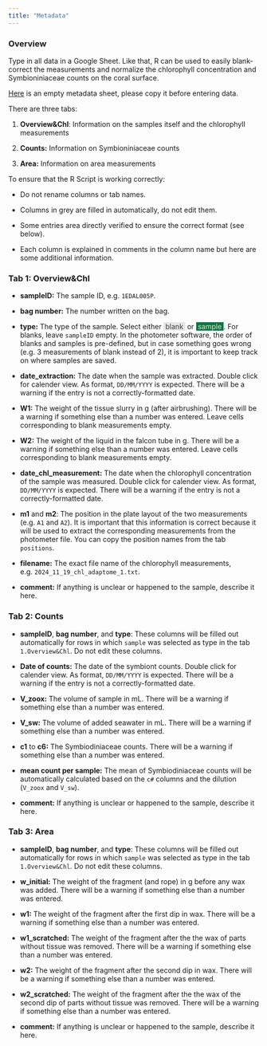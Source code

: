 ```yaml
---
title: "Metadata"
---
```


### Overview

Type in all data in a Google Sheet. Like that, R can be used to easily blank-correct the measurements and normalize the chlorophyll concentration and Symbioniniaceae counts on the coral surface.

[Here](https://docs.google.com/spreadsheets/d/1ORvxp1S-1TpO_f12Qnnd0LyK4phBG3kjY2a0tGh43uk/edit?usp=sharing){target="_blank"} is an empty metadata sheet, please copy it before entering data.

There are three tabs:

1.  **Overview&Chl**: Information on the samples itself and the chlorophyll measurements

2.  **Counts:** Information on Symbioniniaceae counts

3.  **Area:** Information on area measurements

To ensure that the R Script is working correctly:

-   Do not rename columns or tab names.

-   Columns in grey are filled in automatically, do not edit them.

-   Some entries area directly verified to ensure the correct format (see below).

-   Each column is explained in comments in the column name but here are some additional information.

### **Tab 1: Overview&Chl**

-   **sampleID:** The sample ID, e.g. `1EDAL005P`.

-   **bag number:** The number written on the bag.

-   **type:** The type of the sample. Select either [ blank ]{style="background-color: #E6E6E6; color: #3D3D3D"} or [ sample ]{style="background-color: #11734B; color: #D4EDBC"}. For blanks, leave `sampleID` empty. In the photometer software, the order of blanks and samples is pre-defined, but in case something goes wrong (e.g. 3 measurements of blank instead of 2), it is important to keep track on where samples are saved.

-   **date_extraction:** The date when the sample was extracted. Double click for calender view. As format, `DD/MM/YYYY` is expected. There will be a warning if the entry is not a correctly-formatted date.

-   **W1:** The weight of the tissue slurry in g (after airbrushing). There will be a warning if something else than a number was entered. Leave cells corresponding to blank measurements empty.

-   **W2:** The weight of the liquid in the falcon tube in g. There will be a warning if something else than a number was entered. Leave cells corresponding to blank measurements empty.

-   **date_chl_measurement:** The date when the chlorophyll concentration of the sample was measured. Double click for calender view. As format, `DD/MM/YYYY` is expected. There will be a warning if the entry is not a correctly-formatted date.

-   **m1** and **m2**: The position in the plate layout of the two measurements (e.g. `A1` and `A2`). It is important that this information is correct because it will be used to extract the corresponding measurements from the photometer file. You can copy the position names from the tab `positions`.

-   **filename:** The exact file name of the chlorophyll measurements, e.g. `2024_11_19_chl_adaptome_1.txt`.

-   **comment:** If anything is unclear or happened to the sample, describe it here.

### **Tab 2: Counts**

-   **sampleID**, **bag number**, and **type**: These columns will be filled out automatically for rows in which `sample` was selected as type in the tab `1.Overview&Chl`. Do not edit these columns.

-   **Date of counts:** The date of the symbiont counts. Double click for calender view. As format, `DD/MM/YYYY` is expected. There will be a warning if the entry is not a correctly-formatted date.

-   **V_zoox:** The volume of sample in mL. There will be a warning if something else than a number was entered.

-   **V_sw:** The volume of added seawater in mL. There will be a warning if something else than a number was entered.

-   **c1** to **c6:** The Symbiodiniaceae counts. There will be a warning if something else than a number was entered.

-   **mean count per sample:** The mean of Symbiodiniaceae counts will be automatically calculated based on the `c#` columns and the dilution (`V_zoox` and `V_sw`).

-   **comment:** If anything is unclear or happened to the sample, describe it here.

### **Tab 3: Area**

-   **sampleID**, **bag number**, and **type**: These columns will be filled out automatically for rows in which `sample` was selected as type in the tab `1.Overview&Chl`. Do not edit these columns.

-   **w_initial:** The weight of the fragment (and rope) in g before any wax was added. There will be a warning if something else than a number was entered.

-   **w1:** The weight of the fragment after the first dip in wax. There will be a warning if something else than a number was entered.

-   **w1_scratched:** The weight of the fragment after the the wax of parts without tissue was removed. There will be a warning if something else than a number was entered.

-   **w2:** The weight of the fragment after the second dip in wax. There will be a warning if something else than a number was entered.

-   **w2_scratched:** The weight of the fragment after the the wax of the second dip of parts without tissue was removed. There will be a warning if something else than a number was entered.

-   **comment:** If anything is unclear or happened to the sample, describe it here.
